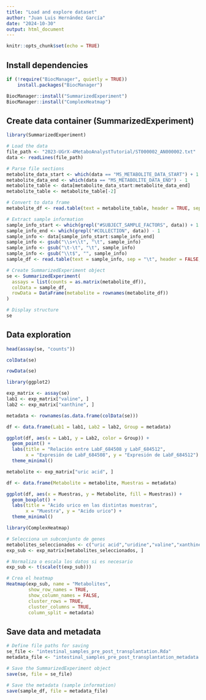 ```yaml
---
title: "Load and explore dataset"
author: "Juan Luis Hernández García"
date: "2024-10-30"
output: html_document
---
```


```r
knitr::opts_chunk$set(echo = TRUE)
```

## Install dependencies

```r
if (!require("BiocManager", quietly = TRUE))
    install.packages("BiocManager")

BiocManager::install("SummarizedExperiment")
BiocManager::install("ComplexHeatmap")
```


## Create data container (SummarizedExperiment)

```r
library(SummarizedExperiment)

# Load the data
file_path <- "2023-UGrX-4MetaboAnalystTutorial/ST000002_AN000002.txt"
data <- readLines(file_path)

# Parse file sections
metabolite_data_start <- which(data == "MS_METABOLITE_DATA_START") + 1
metabolite_data_end <- which(data == "MS_METABOLITE_DATA_END") - 1
metabolite_table <- data[metabolite_data_start:metabolite_data_end]
metabolite_table <- metabolite_table[-2]

# Convert to data frame
metabolite_df <- read.table(text = metabolite_table, header = TRUE, sep = "\t", row.names = 1)

# Extract sample information
sample_info_start <- which(grepl("#SUBJECT_SAMPLE_FACTORS", data)) + 1
sample_info_end <- which(grepl("#COLLECTION", data)) - 1
sample_info <- data[sample_info_start:sample_info_end]
sample_info <- gsub("\\s+\\t", "\t", sample_info)
sample_info <- gsub("\t-\t", "\t", sample_info)
sample_info <- gsub("\\t$", "", sample_info)
sample_df <- read.table(text = sample_info, sep = "\t", header = FALSE, col.names = c("Subject","Sample", "Factors"))

# Create SummarizedExperiment object
se <- SummarizedExperiment(
  assays = list(counts = as.matrix(metabolite_df)),
  colData = sample_df,
  rowData = DataFrame(metabolite = rownames(metabolite_df))
)

# Display structure
se
```


## Data exploration

```r
head(assay(se, "counts"))
```

```r
colData(se)
```

```r
rowData(se)
```

```r
library(ggplot2)

exp_matrix <- assay(se)
lab1 <- exp_matrix["valine", ]
lab2 <- exp_matrix["xanthine", ]

metadata <- rownames(as.data.frame(colData(se)))

df <- data.frame(Lab1 = lab1, Lab2 = lab2, Group = metadata)

ggplot(df, aes(x = Lab1, y = Lab2, color = Group)) +
  geom_point() +
  labs(title = "Relación entre LabF_684508 y LabF_684512",
       x = "Expresión de LabF_684508", y = "Expresión de LabF_684512") +
  theme_minimal()
```

```r
metabolite <- exp_matrix["uric acid", ]

df <- data.frame(Metabolite = metabolite, Muestras = metadata)

ggplot(df, aes(x = Muestras, y = Metabolite, fill = Muestras)) +
  geom_boxplot() +
  labs(title = "Acido urico en las distintas muestras",
       x = "Muestra", y = "Acido urico") +
  theme_minimal()

```

```r
library(ComplexHeatmap)

# Selecciona un subconjunto de genes
metabolites_seleccionados <- c("uric acid","uridine","valine","xanthine","xylose")
exp_sub <- exp_matrix[metabolites_seleccionados, ]

# Normaliza o escala los datos si es necesario
exp_sub <- t(scale(t(exp_sub)))

# Crea el heatmap
Heatmap(exp_sub, name = "Metabolites",
        show_row_names = TRUE,
        show_column_names = FALSE,
        cluster_rows = TRUE,
        cluster_columns = TRUE,
        column_split = metadata)

```


## Save data and metadata
```r
# Define file paths for saving
se_file <- "intestinal_samples_pre_post_transplantation.Rda"
metadata_file <- "intestinal_samples_pre_post_transplantation_metadata.Rda"

# Save the SummarizedExperiment object
save(se, file = se_file)

# Save the metadata (sample information)
save(sample_df, file = metadata_file)
```


